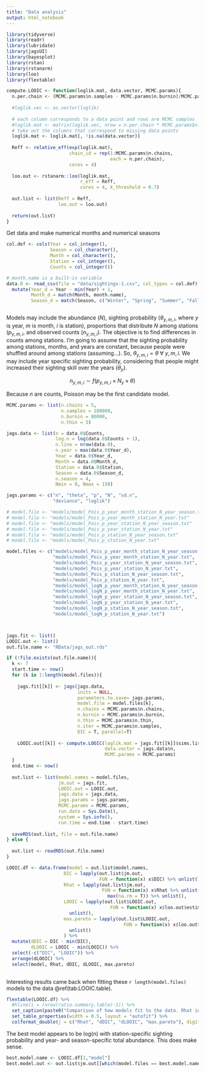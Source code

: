 ```yaml
---
title: "Data analysis"
output: html_notebook
---
```




```r
library(tidyverse)
library(readr)
library(lubridate)
library(jagsUI)
library(bayesplot)
library(rstan)
library(rstanarm)
library(loo)
library(flextable)

compute.LOOIC <- function(loglik.mat, data.vector, MCMC.params){
  n.per.chain <- (MCMC.params$n.samples - MCMC.params$n.burnin)/MCMC.params$n.thin
  
  #loglik.vec <- as.vector(loglik)
  
  # each column corresponds to a data point and rows are MCMC samples
  #loglik.mat <- matrix(loglik.vec, nrow = n.per.chain * MCMC.params$n.chains)
  # take out the columns that correspond to missing data points
  loglik.mat <- loglik.mat[, !is.na(data.vector)]
  
  Reff <- relative_eff(exp(loglik.mat),
                       chain_id = rep(1:MCMC.params$n.chains,
                                      each = n.per.chain),
                       cores = 4)
  
  loo.out <- rstanarm::loo(loglik.mat, 
                           r_eff = Reff, 
                           cores = 4, k_threshold = 0.7)
  
  out.list <- list(Reff = Reff,
                   loo.out = loo.out)
  
  return(out.list)  
}

```

Get data and make numerical months and numerical seasons

```r
col.def <- cols(Year = col_integer(),
                Season = col_character(),
                Month = col_character(),
                Station = col_integer(),
                Counts = col_integer())

# month.name is a built-in variable
data.0 <- read_csv(file = "data/sightings-1.csv", col_types = col.def) %>%
  mutate(Year_d = Year - min(Year) + 1,
         Month_d = match(Month, month.name),
         Season_d = match(Season, c("Winter", "Spring", "Summer", "Fall"))) 



```


Models may include the abundance ($N$), sighting probability ($\theta_{y,m,i}$, where $y$ is year, $m$ is month, $i$ is station), proportions that distribute $N$ among stations ($p_{y,m,i}$, and observed counts ($n_{y,m,i}$). The objective is to find differences in counts among stations. I'm going to assume that the sighting probability among stations, months, and years are constant, because people were shuffled around among stations (assuming...). So, $\theta_{y,m,i} = \theta$  $\forall$ $y, m, i$. We may include year specific sighting probability, considering that people might increased their sighting skill over the years ($\theta_{y}$).

$$ n_{y,m,i} \sim f(p_{y,m,i} \times N_{y} \times \theta) $$

Because $n$ are counts, Poisson may be the first candidate model.

```r
MCMC.params <- list(n.chains = 5,
                    n.samples = 100000,
                    n.burnin = 80000,
                    n.thin = 5)

jags.data <- list(n = data.0$Counts,
                  log.n = log(data.0$Counts + 1),
                  n.line = nrow(data.0),
                  n.year = max(data.0$Year_d),
                  Year = data.0$Year_d,
                  Month = data.0$Month_d,
                  Station = data.0$Station,
                  Season = data.0$Season_d,
                  n.season = 4,
                  Nmin = 0, Nmax = 150)

jags.params <- c("n", "theta", "p", "N", "sd.n", 
                 "deviance", "loglik")

# model.file <- "models/model_Pois_p_year_month_station_N_year_season.txt"
# model.file <- "models/model_Pois_p_year_month_station_N_year.txt"
# model.file <- "models/model_Pois_p_year_station_N_year_season.txt"
# model.file <- "models/model_Pois_p_year_station_N_year.txt"
# model.file <- "models/model_Pois_p_station_N_year_season.txt"
# model.file <- "models/model_Pois_p_station_N_year.txt"

model.files <- c("models/model_Pois_p_year_month_station_N_year_season.txt",
                 "models/model_Pois_p_year_month_station_N_year.txt",
                 "models/model_Pois_p_year_station_N_year_season.txt",
                 "models/model_Pois_p_year_station_N_year.txt",
                 "models/model_Pois_p_station_N_year_season.txt",
                 "models/model_Pois_p_station_N_year.txt",
                 "models/model_logN_p_year_month_station_N_year_season.txt",
                 "models/model_logN_p_year_month_station_N_year.txt",
                 "models/model_logN_p_year_station_N_year_season.txt",
                 "models/model_logN_p_year_station_N_year.txt",
                 "models/model_logN_p_station_N_year_season.txt",
                 "models/model_logN_p_station_N_year.txt")



jags.fit <- list()
LOOIC.out <- list()
out.file.name <- "RData/jags_out.rds"

if (!file.exists(out.file.name)){
  k <- 7
  start.time <- now()
  for (k in 1:length(model.files)){
    
    jags.fit[[k]] <- jags(jags.data,
                          inits = NULL,
                          parameters.to.save= jags.params,
                          model.file = model.files[k],
                          n.chains = MCMC.params$n.chains,
                          n.burnin = MCMC.params$n.burnin,
                          n.thin = MCMC.params$n.thin,
                          n.iter = MCMC.params$n.samples,
                          DIC = T, parallel=T)
    
    LOOIC.out[[k]] <- compute.LOOIC(loglik.mat = jags.fit[[k]]$sims.list$loglik,
                                    data.vector = jags.data$n,
                                    MCMC.params = MCMC.params)
  }
  end.time <- now()
  
  out.list <- list(model.names = model.files,
                   jm.out = jags.fit,
                   LOOIC.out = LOOIC.out,
                   jags.data = jags.data,
                   jags.params = jags.params,
                   MCMC.params = MCMC.params,
                   run.date = Sys.Date(),
                   system = Sys.info(),
                   run.time = end.time - start.time)
  
  saveRDS(out.list, file = out.file.name)
} else {
  
  out.list <- readRDS(out.file.name)
}

LOOIC.df <- data.frame(model = out.list$model.names,
                     DIC = lapply(out.list$jm.out, 
                                  FUN = function(x) x$DIC) %>% unlist(),
                     Rhat = lapply(out.list$jm.out, 
                                   FUN = function(x) x$Rhat %>% unlist() %>% 
                                     max(na.rm = T)) %>% unlist(),
                     LOOIC = lapply(out.list$LOOIC.out, 
                                      FUN = function(x) x$loo.out$estimates["looic", "Estimate"]) %>% 
                       unlist(),
                     max.pareto = lapply(out.list$LOOIC.out, 
                                           FUN = function(x) x$loo.out$diagnostics$pareto_k %>% max()) %>%
                       unlist()
                     ) %>%
  mutate(dDIC = DIC - min(DIC),
         dLOOIC = LOOIC - min(LOOIC)) %>%
  select(-c("DIC", "LOOIC")) %>%
  arrange(dLOOIC) %>% 
  select(model, Rhat, dDIC, dLOOIC, max.pareto)
  


```


Interesting results came back when fitting these `r length(model.files)` models to the data \@ref(tab:LOOIC.table). 


```r

flextable(LOOIC.df) %>% 
  #hline(i = (nrow(ratio.summary.table)-1)) %>%
  set_caption(paste0("Comparison of how models fit to the data. Rhat indicates the conversion of Markov chain Monte Carlo, where Rhat < 1.1 is considered to be acceptable. dDIC indicates the difference in deviance information criteria (DIC) value from the smallest DIC value, where the model with smallest DIC is considered best. dLOOIC indicates leave-one-out information criteria, where the smaller values indicate better models. max.pareto indicates the maximum value of Pareto k statistic, which is an index of model fit. Values of Pareto k statistics less than 0.5 are considered acceptable. Values greater than 0.7 indicate ill fit of the model.")) %>%
  set_table_properties(width = 0.5, layout = "autofit") %>%
  colformat_double(j = c("Rhat", "dDIC", "dLOOIC", "max.pareto"), digits = 2)

```


The best model appears to be log(n) with station-specific sighting probability and year- and season-specific total abundance. This does make sense. 

```r
best.model.name <- LOOIC.df[1,"model"]
best.model.out <- out.list$jm.out[[which(model.files == best.model.name)]]

```

